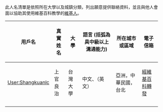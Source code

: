 此人名清單是依照所在大學以及城鎮分類，列出願意提供聯絡資料，並且與他人會面以協助其使用維基百科教學的[[維基人]]。

{| class="wikitable sortable"
! 用戶名 !! 真實姓名 !! 大學 !! 語言 (括弧為具中級以上溝通能力) !! 所在城市或區域 !! 電子信箱
|-
| [[User:Shangkuanlc]] || 上官良治 || 台灣大學 || 中文、（英文） || 亞洲，中華民國，台北  || [[Special:EmailUser/Shangkuanlc|經維基百科轉發]]
|-
|
|-
|}